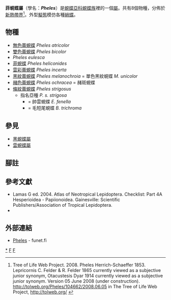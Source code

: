 {{NoteTA
|G1=Butterfly
}}
{{Automatic Taxobox
| taxon = Pheles
| authority = Herrich-Schäffer, [1858]
| type_species = [[菲蜆蝶|菲蜆蝶]]<br />''Pheles heliconides''
| type_species_authority = Herrich-Schäffer, [1858]
| subdivision_ranks = 物種
| subdivision = 共8種，詳閱正文。
| synonyms =
* 蕾蜆蝶屬 ''Lepricornis''<br /><small>C. Felder & R. Felder 1865</small>
* ''Otacustesis''<br /><small>Dyar 1914</small>
}}

'''菲蜆蝶屬'''（學名：'''''Pheles'''''）是[[蜆蝶亞科|蜆蝶亞科]][[蜆蝶族|蜆蝶族]]裡的一個[[屬|屬]]。共有8個物種，分佈於[[新熱帶界|新熱帶界]]<ref>Tree of Life Web Project. 2008. Pheles Herrich-Schaeffer 1853. Lepricornis C. Felder & R. Felder 1865 currently viewed as a subjective junior synonym, Otacustesis Dyar 1914 currently viewed as a subjective junior synonym. Version 05 June 2008 (under construction). http://tolweb.org/Pheles/104662/2008.06.05 in The Tree of Life Web Project, http://tolweb.org/ {{Wayback|url=http://tolweb.org/ |date=20110515100516 }} {{en}}</ref>。外型[[擬態|擬態]]模仿各種[[綃蝶族|綃蝶]]。

== 物種 ==
* [[無色蕾蜆蝶|無色蕾蜆蝶]] ''Pheles atricolor''
* [[雙色蕾蜆蝶|雙色蕾蜆蝶]] ''Pheles bicolor''
* ''Pheles eulesca''
* [[菲蜆蝶|菲蜆蝶]] ''Pheles heliconides''
* [[雲彩蕾蜆蝶|雲彩蕾蜆蝶]] ''Pheles incerta''
* [[黑紋蕾蜆蝶|黑紋蕾蜆蝶]] ''Pheles melanochroia'' = 單色黑紋蜆蝶 ''M. unicolor''
* [[赭色蕾蜆蝶|赭色蕾蜆蝶]] ''Pheles ochracea'' = 赭斑蜆蝶
* [[條紋蕾蜆蝶|條紋蕾蜆蝶]] ''Pheles strigosus''
** 指名亞種 ''P. s. strigosa''
*** = 帥雲蜆蝶 ''E. fenella''
*** = 毛短尾蜆蝶 ''B. trichroma''

== 參見 ==
* [[黑蜆蝶屬|黑蜆蝶屬]]
* [[雲蜆蝶屬|雲蜆蝶屬]]

== 腳註 ==
{{reflist}}

== 參考文獻 ==
{{Commons category| Pheles}}
* Lamas G ed. 2004. Atlas of Neotropical Lepidoptera. Checklist: Part 4A Hesperioidea - Papiionoidea. Gainesville: Scientific Publishers/Association of Tropical Lepidoptera.
* {{Cite book | author = 寿建新, 周尧, 李宇飞 | title = 世界蝴蝶分類名錄 | location = 中國 | publisher = 陝西科學技術出版社 | date = 2006-04-01 | ISBN = 9787536936768}}

== 外部連結 ==
* [http://ftp.funet.fi/pub/sci/bio/life/insecta/lepidoptera/ditrysia/papilionoidea/riodinidae/pheles/ Pheles] {{Wayback|url=http://ftp.funet.fi/pub/sci/bio/life/insecta/lepidoptera/ditrysia/papilionoidea/riodinidae/pheles/ |date=20170202040643 }} - funet.fi

{{蜆蝶亞科}}
{{Taxonbar}}
[[Category:菲蜆蝶屬|*]]
[[Category:蜆蝶族|F]]
[[Category:_1858年描述的分类群|F]]